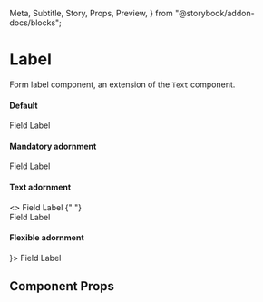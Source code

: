   Meta,
  Subtitle,
  Story,
  Props,
  Preview,
} from "@storybook/addon-docs/blocks";

<Meta title="Components/Forms/Label" component={Label} />

# Label

Form label component, an extension of the `Text` component.

#### Default

<Preview>
  <Story name="default">
    <Label>Field Label</Label>
  </Story>
</Preview>

#### Mandatory adornment

<Preview>
  <Story name="mandatory">
    <Label required>Field Label</Label>
  </Story>
</Preview>

#### Text adornment

<Preview>
  <Story name="text adornment">
    <>
      <Label adornment="(optional)" mb={4}>
        Field Label
      </Label>{" "}
      <br />
      <Label adornment="(more info)" required>
        Field Label
      </Label>
    </>
  </Story>
</Preview>

#### Flexible adornment

<Preview>
  <Story name="flexible adornment">
    <Label adornment={<Icons.Info color="brand.primary" fontSize={2} />}>
      Field Label
    </Label>
  </Story>
</Preview>

## Component Props

<Props of={Label} />
